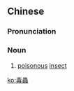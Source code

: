{{also|毒虫}}
==Chinese==
{{zh-forms|s=毒虫}}

===Pronunciation===
{{zh-pron
|m=dúchóng,er=y
|c=duk6 cung4
|h=pfs=thu̍k-chhùng
|mn=to̍k-thâng
|cat=n
}}

===Noun===
{{zh-noun}}

# [[poisonous]] [[insect]]

[[ko:毒蟲]]